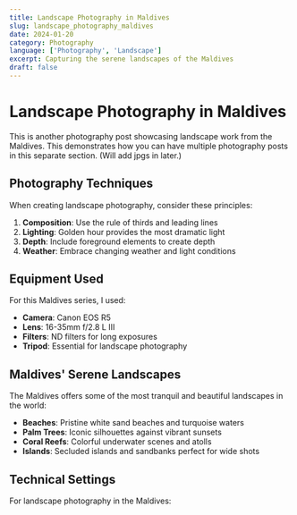 ```yaml
---
title: Landscape Photography in Maldives
slug: landscape_photography_maldives
date: 2024-01-20
category: Photography
language: ['Photography', 'Landscape']
excerpt: Capturing the serene landscapes of the Maldives
draft: false
---
```


# Landscape Photography in Maldives

This is another photography post showcasing landscape work from the Maldives. This demonstrates how you can have multiple photography posts in this separate section. (Will add jpgs in later.)

## Photography Techniques

When creating landscape photography, consider these principles:

1. **Composition**: Use the rule of thirds and leading lines
2. **Lighting**: Golden hour provides the most dramatic light
3. **Depth**: Include foreground elements to create depth
4. **Weather**: Embrace changing weather and light conditions

## Equipment Used

For this Maldives series, I used:
- **Camera**: Canon EOS R5
- **Lens**: 16-35mm f/2.8 L III
- **Filters**: ND filters for long exposures
- **Tripod**: Essential for landscape photography

## Maldives' Serene Landscapes

The Maldives offers some of the most tranquil and beautiful landscapes in the world:

- **Beaches**: Pristine white sand beaches and turquoise waters
- **Palm Trees**: Iconic silhouettes against vibrant sunsets
- **Coral Reefs**: Colorful underwater scenes and atolls
- **Islands**: Secluded islands and sandbanks perfect for wide shots

## Technical Settings

For landscape photography in the Maldives:
